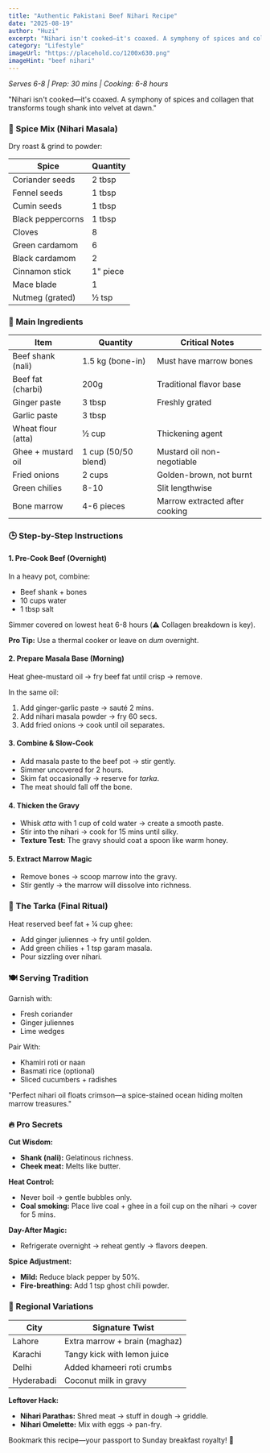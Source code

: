 ```yaml
---
title: "Authentic Pakistani Beef Nihari Recipe"
date: "2025-08-19"
author: "Huzi"
excerpt: "Nihari isn't cooked—it's coaxed. A symphony of spices and collagen that transforms tough shank into velvet at dawn."
category: "Lifestyle"
imageUrl: "https://placehold.co/1200x630.png"
imageHint: "beef nihari"
---
```


*Serves 6-8 | Prep: 30 mins | Cooking: 6-8 hours*

"Nihari isn't cooked—it's coaxed. A symphony of spices and collagen that transforms tough shank into velvet at dawn."

### 🧂 Spice Mix (Nihari Masala)

Dry roast & grind to powder:

| Spice             | Quantity |
| ----------------- | -------- |
| Coriander seeds   | 2 tbsp   |
| Fennel seeds      | 1 tbsp   |
| Cumin seeds       | 1 tbsp   |
| Black peppercorns | 1 tbsp   |
| Cloves            | 8        |
| Green cardamom    | 6        |
| Black cardamom    | 2        |
| Cinnamon stick    | 1" piece |
| Mace blade        | 1        |
| Nutmeg (grated)   | ½ tsp    |

### 🥩 Main Ingredients

| Item              | Quantity              | Critical Notes              |
| ----------------- | --------------------- | --------------------------- |
| Beef shank (nali) | 1.5 kg (bone-in)      | Must have marrow bones      |
| Beef fat (charbi) | 200g                  | Traditional flavor base     |
| Ginger paste      | 3 tbsp                | Freshly grated              |
| Garlic paste      | 3 tbsp                |                             |
| Wheat flour (atta)| ½ cup                 | Thickening agent            |
| Ghee + mustard oil| 1 cup (50/50 blend)   | Mustard oil non-negotiable  |
| Fried onions      | 2 cups                | Golden-brown, not burnt     |
| Green chilies     | 8-10                  | Slit lengthwise             |
| Bone marrow       | 4-6 pieces            | Marrow extracted after cooking |

### 🕒 Step-by-Step Instructions

#### 1. Pre-Cook Beef (Overnight)

In a heavy pot, combine:
- Beef shank + bones
- 10 cups water
- 1 tbsp salt

Simmer covered on lowest heat 6-8 hours (⚠️ Collagen breakdown is key).

**Pro Tip:** Use a thermal cooker or leave on *dum* overnight.

#### 2. Prepare Masala Base (Morning)

Heat ghee-mustard oil → fry beef fat until crisp → remove.

In the same oil:
1.  Add ginger-garlic paste → sauté 2 mins.
2.  Add nihari masala powder → fry 60 secs.
3.  Add fried onions → cook until oil separates.

#### 3. Combine & Slow-Cook

- Add masala paste to the beef pot → stir gently.
- Simmer uncovered for 2 hours.
- Skim fat occasionally → reserve for *tarka*.
- The meat should fall off the bone.

#### 4. Thicken the Gravy

- Whisk *atta* with 1 cup of cold water → create a smooth paste.
- Stir into the nihari → cook for 15 mins until silky.
- **Texture Test:** The gravy should coat a spoon like warm honey.

#### 5. Extract Marrow Magic

- Remove bones → scoop marrow into the gravy.
- Stir gently → the marrow will dissolve into richness.

### 🌟 The Tarka (Final Ritual)

Heat reserved beef fat + ¼ cup ghee:
- Add ginger juliennes → fry until golden.
- Add green chilies + 1 tsp garam masala.
- Pour sizzling over nihari.

### 🍽️ Serving Tradition

Garnish with:
- Fresh coriander
- Ginger juliennes
- Lime wedges

Pair With:
- Khamiri roti or naan
- Basmati rice (optional)
- Sliced cucumbers + radishes

"Perfect nihari oil floats crimson—a spice-stained ocean hiding molten marrow treasures."

### 🔥 Pro Secrets

**Cut Wisdom:**
- **Shank (nali):** Gelatinous richness.
- **Cheek meat:** Melts like butter.

**Heat Control:**
- Never boil → gentle bubbles only.
- **Coal smoking:** Place live coal + ghee in a foil cup on the nihari → cover for 5 mins.

**Day-After Magic:**
- Refrigerate overnight → reheat gently → flavors deepen.

**Spice Adjustment:**
- **Mild:** Reduce black pepper by 50%.
- **Fire-breathing:** Add 1 tsp ghost chili powder.

### 📜 Regional Variations

| City      | Signature Twist          |
| --------- | ------------------------ |
| Lahore    | Extra marrow + brain (maghaz) |
| Karachi   | Tangy kick with lemon juice  |
| Delhi     | Added khameeri roti crumbs   |
| Hyderabadi| Coconut milk in gravy    |

**Leftover Hack:**
- **Nihari Parathas:** Shred meat → stuff in dough → griddle.
- **Nihari Omelette:** Mix with eggs → pan-fry.

Bookmark this recipe—your passport to Sunday breakfast royalty! 👑
